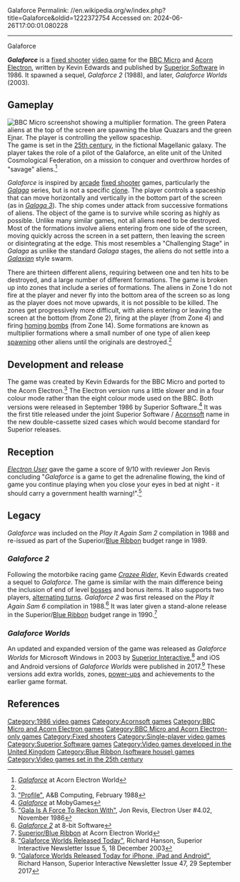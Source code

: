 Galaforce
Permalink: //en.wikipedia.org/w/index.php?title=Galaforce&oldid=1222372754
Accessed on: 2024-06-26T17:00:01.080228



------
Galaforce
{{Infobox video game
| title = Galaforce
| image = Galaforce-electrton-cover.png
| developer = 
| publisher = [[Superior Software]]<br>[[Acornsoft]]
| designer = Kevin Edwards
| engine =
| released = 1986
| genre = [[Fixed shooter]]
| modes = [[Single-player]]
| platforms = [[Acorn Electron]], [[BBC Micro]]
}}

'''''Galaforce''''' is a [[fixed shooter]] [[video game]] for the [[BBC Micro]] and [[Acorn Electron]], written by Kevin Edwards and published by [[Superior Software]] in 1986. It spawned a sequel, ''Galaforce 2'' (1988), and later, ''Galaforce Worlds'' (2003).

==Gameplay==
[[Image:Galaforce-bbc-screen.png|thumb|left|BBC Micro screenshot showing a multiplier formation. The green Patera aliens at the top of the screen are spawning the blue Quazars and the green Ejnar. The player is controlling the yellow spaceship.]]
The game is set in the [[List of years#Twenty-fifth century BC|25th century]], in the fictional Magellanic galaxy. The player takes the role of a pilot of the Galaforce, an elite unit of the United Cosmological Federation, on a mission to conquer and overthrow hordes of "savage" aliens.<ref name="aew">[http://www.acornelectron.co.uk/info/superior_acornsoft/i-gala.html ''Galaforce''] {{webarchive|url=https://archive.today/20130419155850/http://www.acornelectron.co.uk/info/superior_acornsoft/i-gala.html |date=2013-04-19}} at Acorn Electron World</ref>

''Galaforce'' is inspired by [[arcade game|arcade]] [[fixed shooter]] games, particularly the ''[[Galaga]]'' series, but is not a specific [[Video game clone|clone]]. The player controls a spaceship that can move horizontally and vertically in the bottom part of the screen (as in ''[[Gaplus|Galaga 3]]''). The ship comes under attack from successive formations of aliens. The object of the game is to survive while scoring as highly as possible. Unlike many similar games, not all aliens need to be destroyed. Most of the formations involve aliens entering from one side of the screen, moving quickly across the screen in a set pattern, then leaving the screen or disintegrating at the edge. This most resembles a "Challenging Stage" in ''Galaga'' as unlike the standard ''Galaga'' stages, the aliens do not settle into a ''[[Galaxian]]'' style swarm.

There are thirteen different aliens, requiring between one and ten hits to be destroyed, and a large number of different formations. The game is broken up into zones that include a series of formations. The aliens in Zone 1 do not fire at the player and never fly into the bottom area of the screen so as long as the player does not move upwards, it is not possible to be killed. The zones get progressively more difficult, with aliens entering or leaving the screen at the bottom (from Zone 2), firing at the player (from Zone 4) and firing [[Precision-guided munition|homing bombs]] (from Zone 14). Some formations are known as multiplier formations where a small number of one type of alien keep [[Spawning (video gaming)|spawning]] other aliens until the originals are destroyed.<ref name="aew"/>

==Development and release==
The game was created by Kevin Edwards for the BBC Micro and ported to the Acorn Electron.<ref name="profile">[http://www.stairwaytohell.com/authors/kedwards/PRO-KEdwards.html "Profile"], A&B Computing, February 1988</ref> The Electron version runs a little slower and in a four colour mode rather than the eight colour mode used on the BBC. Both versions were released in September 1986 by Superior Software.<ref name="moby">[http://www.mobygames.com/game/galaforce/release-info ''Galaforce''] at MobyGames</ref> It was the first title released under the joint Superior Software / [[Acornsoft]] name in the new double-cassette sized cases which would become standard for Superior releases.

==Reception==
''[[Electron User]]'' gave the game a score of 9/10 with reviewer Jon Revis concluding "''Galaforce'' is a game to get the adrenaline flowing, the kind of game you continue playing when you close your eyes in bed at night - it should carry a government health warning!".<ref name="electron user">[http://8bs.com/elecgame/galaforce.htm "Gala Is A Force To Reckon With"], Jon Revis, Electron User #4.02, November 1986</ref>

==Legacy==
''Galaforce'' was included on the ''Play It Again Sam 2'' compilation in 1988 and re-issued as part of the Superior/[[Blue Ribbon (software house)|Blue Ribbon]] budget range in 1989.

===''Galaforce 2''===
Following the motorbike racing game ''[[Crazee Rider]]'', Kevin Edwards created a sequel to ''Galaforce''. The game is similar with the main difference being the inclusion of end of level [[Boss (video gaming)|bosses]] and bonus items. It also supports two players, [[Multiplayer video game#Turn-based multiplayer|alternating turns]]. ''Galaforce 2'' was first released on the ''Play It Again Sam 6'' compilation in 1988.<ref name="Galaforce 2">[http://8bs.com/elecgame/galaforce_2.htm ''Galaforce 2''] at 8-bit Software</ref> It was later given a stand-alone release in the Superior/[[Blue Ribbon (software house)|Blue Ribbon]] budget range in 1990.<ref name="blueribbon">[http://www.acornelectron.co.uk/profs/cats/superior_blue_ribbon.html#gal2 Superior/Blue Ribbon] {{Webarchive|url=https://web.archive.org/web/20110907072846/http://www.acornelectron.co.uk/profs/cats/superior_blue_ribbon.html#gal2 |date=2011-09-07}} at Acorn Electron World</ref>

===''Galaforce Worlds''===
An updated and expanded version of the game was released as ''Galaforce Worlds'' for Microsoft Windows in 2003 by [[Superior Interactive]],<ref name="worlds">[http://www.superiorinteractive.com/newsletter5.htm "Galaforce Worlds Released Today"], Richard Hanson, Superior Interactive Newsletter Issue 5, 18 December 2003</ref> and iOS and Android versions of ''Galaforce Worlds'' were published in 2017.<ref name="worlds2">[http://www.superiorinteractive.com/newsletter47.htm "Galaforce Worlds Released Today for iPhone, iPad and Android"], Richard Hanson, Superior Interactive Newsletter Issue 47, 29 September 2017</ref> These versions add extra worlds, zones, [[power-up]]s and achievements to the earlier game format.

==References==
{{reflist}}

{{Superior Software}}

[[Category:1986 video games]]
[[Category:Acornsoft games]]
[[Category:BBC Micro and Acorn Electron games]]
[[Category:BBC Micro and Acorn Electron-only games]]
[[Category:Fixed shooters]]
[[Category:Single-player video games]]
[[Category:Superior Software games]]
[[Category:Video games developed in the United Kingdom]]
[[Category:Blue Ribbon (software house) games]]
[[Category:Video games set in the 25th century]]